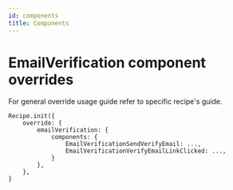 ```yaml
---
id: components
title: Components
---
```


# EmailVerification component overrides
For general override usage guide refer to specific recipe's guide.

```tsx
Recipe.init({
    override: {
        emailVerification: {
            components: {
                EmailVerificationSendVerifyEmail: ...,
                EmailVerificationVerifyEmailLinkClicked: ...,
            }
        },
    },
}
```
